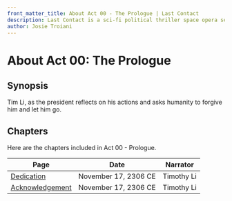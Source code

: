 ```yaml
---
front_matter_title: About Act 00 - The Prologue | Last Contact
description: Last Contact is a sci-fi political thriller space opera set in the 23rd and 24th centuries. Act 00 - Prologue sees Tim Li, as the president reflect on his actions and asks humanity to forgive him and let him go.
author: Josie Troiani
---
```

# About Act 00: The Prologue

## Synopsis

Tim Li, as the president reflects on his actions and asks humanity to forgive him and let him go.

## Chapters

Here are the chapters included in Act 00 - Prologue.

| Page | Date | Narrator |
| --------------- | ------------ | ----- |
| [Dedication](./dedication.mdx) | November 17, 2306 CE | Timothy Li |
| [Acknowledgement](./acknowledgement.mdx) | November 17, 2306 CE | Timothy Li |
